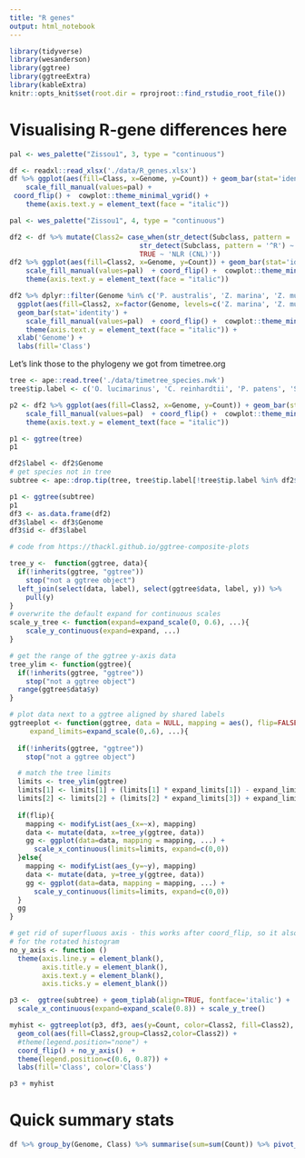 ---
title: "R genes"
output: html_notebook
---
```{r setup}
library(tidyverse)
library(wesanderson)
library(ggtree)
library(ggtreeExtra)
library(kableExtra)
knitr::opts_knit$set(root.dir = rprojroot::find_rstudio_root_file())

```



# Visualising R-gene differences here

```{r}
pal <- wes_palette("Zissou1", 3, type = "continuous")

df <- readxl::read_xlsx('./data/R_genes.xlsx')
df %>% ggplot(aes(fill=Class, x=Genome, y=Count)) + geom_bar(stat='identity') +
    scale_fill_manual(values=pal) +  
 coord_flip() +  cowplot::theme_minimal_vgrid() +
    theme(axis.text.y = element_text(face = "italic")) 

```

```{r}
pal <- wes_palette("Zissou1", 4, type = "continuous")

df2 <- df %>% mutate(Class2= case_when(str_detect(Subclass, pattern = 'TN') ~ 'NLR (TNL)',
                                str_detect(Subclass, pattern = '^R') ~ Subclass,
                                TRUE ~ 'NLR (CNL)'))
df2 %>% ggplot(aes(fill=Class2, x=Genome, y=Count)) + geom_bar(stat='identity') +
    scale_fill_manual(values=pal)  + coord_flip() +  cowplot::theme_minimal_vgrid() +
    theme(axis.text.y = element_text(face = "italic")) 
```

```{r}
df2 %>% dplyr::filter(Genome %in% c('P. australis', 'Z. marina', 'Z. muelleri', 'O. sativa', 'A. antarctica', 'A. thaliana')) %>% 
  ggplot(aes(fill=Class2, x=factor(Genome, levels=c('Z. marina', 'Z. muelleri', 'P. australis', 'A. antarctica', 'O. sativa', 'A. thaliana' )), y=Count)) + 
  geom_bar(stat='identity') +
    scale_fill_manual(values=pal)  + coord_flip() +  cowplot::theme_minimal_vgrid() +
    theme(axis.text.y = element_text(face = "italic")) +
  xlab('Genome') +
  labs(fill='Class')
```

Let's link those to the phylogeny we got from timetree.org

```{r}
tree <- ape::read.tree('./data/timetree_species.nwk')
tree$tip.label <- c('O. lucimarinus', 'C. reinhardtii', 'P. patens', 'S. moellendorffii', 'O. sativa', 'B. distachyon', 'Z. mays', 'P. australis', 'Z. marina', 'Z. muelleri', 'A. antarctica', 'S. polyrhiza', 'L. gibba', 'V. vinifera', 'A. thaliana', 'S. parvula', 'P. trichocarpa', 'A. trichopada')

```
```{r}
p2 <- df2 %>% ggplot(aes(fill=Class2, x=Genome, y=Count)) + geom_bar(stat='identity') +
    scale_fill_manual(values=pal)  + coord_flip() +  cowplot::theme_minimal_vgrid() +
    theme(axis.text.y = element_text(face = "italic")) 
```

```{r}
p1 <- ggtree(tree)
p1
```

```{r}
df2$label <- df2$Genome
# get species not in tree
subtree <- ape::drop.tip(tree, tree$tip.label[!tree$tip.label %in% df2$label])
```

```{r}
p1 <- ggtree(subtree)
p1 
df3 <- as.data.frame(df2)
df3$label <- df3$Genome
df3$id <- df3$label

```


```{r}
# code from https://thackl.github.io/ggtree-composite-plots

tree_y <-  function(ggtree, data){
  if(!inherits(ggtree, "ggtree"))
    stop("not a ggtree object")
  left_join(select(data, label), select(ggtree$data, label, y)) %>%
    pull(y)
}
# overwrite the default expand for continuous scales
scale_y_tree <- function(expand=expand_scale(0, 0.6), ...){
    scale_y_continuous(expand=expand, ...)
}

# get the range of the ggtree y-axis data
tree_ylim <- function(ggtree){
  if(!inherits(ggtree, "ggtree"))
    stop("not a ggtree object")
  range(ggtree$data$y)
}

# plot data next to a ggtree aligned by shared labels
ggtreeplot <- function(ggtree, data = NULL, mapping = aes(), flip=FALSE,
     expand_limits=expand_scale(0,.6), ...){
  
  if(!inherits(ggtree, "ggtree"))
    stop("not a ggtree object")

  # match the tree limits
  limits <- tree_ylim(ggtree)
  limits[1] <- limits[1] + (limits[1] * expand_limits[1]) - expand_limits[2]
  limits[2] <- limits[2] + (limits[2] * expand_limits[3]) + expand_limits[4]
  
  if(flip){
    mapping <- modifyList(aes_(x=~x), mapping)
    data <- mutate(data, x=tree_y(ggtree, data))
    gg <- ggplot(data=data, mapping = mapping, ...) +
      scale_x_continuous(limits=limits, expand=c(0,0))
  }else{
    mapping <- modifyList(aes_(y=~y), mapping)
    data <- mutate(data, y=tree_y(ggtree, data))
    gg <- ggplot(data=data, mapping = mapping, ...) +
      scale_y_continuous(limits=limits, expand=c(0,0))
  }
  gg
}

# get rid of superfluous axis - this works after coord_flip, so it also works
# for the rotated histogram
no_y_axis <- function () 
  theme(axis.line.y = element_blank(), 
        axis.title.y = element_blank(),
        axis.text.y = element_blank(),
        axis.ticks.y = element_blank())
```

```{r}
p3 <-  ggtree(subtree) + geom_tiplab(align=TRUE, fontface='italic') +
  scale_x_continuous(expand=expand_scale(0.8)) + scale_y_tree()

myhist <- ggtreeplot(p3, df3, aes(y=Count, color=Class2, fill=Class2), flip=TRUE) +
  geom_col(aes(fill=Class2,group=Class2,color=Class2)) + 
  #theme(legend.position="none") +
  coord_flip() + no_y_axis()  + 
  theme(legend.position=c(0.6, 0.87)) + 
  labs(fill='Class', color='Class')

p3 + myhist 

```

# Quick summary stats

```{r}
df %>% group_by(Genome, Class) %>% summarise(sum=sum(Count)) %>% pivot_wider(names_from = c('Class'), values_from = sum) %>% kbl() %>% kable_styling()
```

